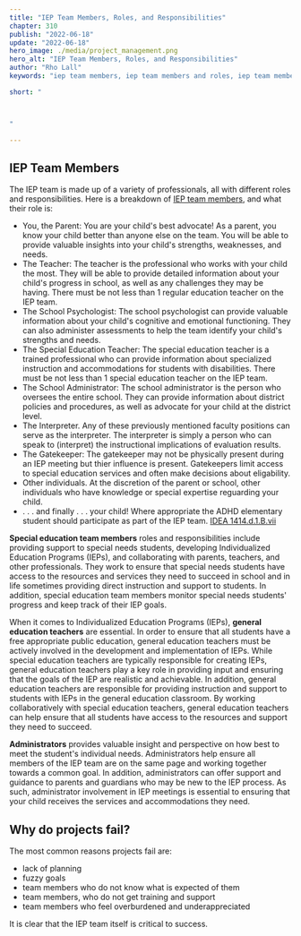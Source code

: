 ```yaml
---
title: "IEP Team Members, Roles, and Responsibilities"
chapter: 310
publish: "2022-06-18"
update: "2022-06-18"
hero_image: ./media/project_management.png 
hero_alt: "IEP Team Members, Roles, and Responsibilities"
author: "Rho Lall"
keywords: "iep team members, iep team members and roles, iep team members roles and responsibilities, accomodations for adhd, scrum in schools, accomodations for students with adhd, accommodations for adhd elementary students"

short: "



"

---
```


## IEP Team Members

The IEP team is made up of a variety of professionals, all with different roles and responsibilities. Here is a breakdown of [IEP team members](https://sites.ed.gov/idea/statute-chapter-33/subchapter-ii/1414/d/1/B), and what their role is:
- You, the Parent: You are your child's best advocate! As a parent, you know your child better than anyone else on the team. You will be able to provide valuable insights into your child's strengths, weaknesses, and needs.
- The Teacher: The teacher is the professional who works with your child the most. They will be able to provide detailed information about your child's progress in school, as well as any challenges they may be having. There must be not less than 1 regular education teacher on the IEP team.
- The School Psychologist: The school psychologist can provide valuable information about your child's cognitive and emotional functioning. They can also administer assessments to help the team identify your child's strengths and needs.
- The Special Education Teacher: The special education teacher is a trained professional who can provide information about specialized instruction and accommodations for students with disabilities. There must be not less than 1 special education teacher on the IEP team.
- The School Administrator: The school administrator is the person who oversees the entire school. They can provide information about district policies and procedures, as well as advocate for your child at the district level.
- The Interpreter. Any of these previously mentioned faculty positions can serve as the interpreter. The interpreter is simply a person who can speak to (interpret) the instructional implications of evaluation results. 
- The Gatekeeper: The gatekeeper may not be physically present during an IEP meeting but thier influence is present. Gatekeepers limit access to special education services and often make decisions about eligability.
- Other individuals. At the discretion of the parent or school, other individuals who have knowledge or special expertise reguarding your child.
-  . . . and finally . . . your child! Where appropriate the ADHD elementary student should participate as part of the IEP team. [IDEA 1414.d.1.B.vii](https://sites.ed.gov/idea/statute-chapter-33/subchapter-ii/1414/d/1/B)

**Special education team members** roles and responsibilities include providing support to special needs students, developing Individualized Education Programs (IEPs), and collaborating with parents, teachers, and other professionals. They work to ensure that special needs students have access to the resources and services they need to succeed in school and in life sometimes providing direct instruction and support to students. In addition, special education team members monitor special needs students' progress and keep track of their IEP goals.

When it comes to Individualized Education Programs (IEPs), **general education teachers** are essential. In order to ensure that all students have a free appropriate public education, general education teachers must be actively involved in the development and implementation of IEPs. While special education teachers are typically responsible for creating IEPs, general education teachers play a key role in providing input and ensuring that the goals of the IEP are realistic and achievable. In addition, general education teachers are responsible for providing instruction and support to students with IEPs in the general education classroom. By working collaboratively with special education teachers, general education teachers can help ensure that all students have access to the resources and support they need to succeed.

**Administrators** provides valuable insight and perspective on how best to meet the student's individual needs. Administrators help ensure all members of the IEP team are on the same page and working together towards a common goal. In addition, administrators can offer support and guidance to parents and guardians who may be new to the IEP process. As such, administrator involvement in IEP meetings is essential to ensuring that your child receives the services and accommodations they need.

## Why do projects fail?

The most common reasons projects fail are:
- lack of planning
- fuzzy goals
- team members who do not know what is expected of them
- team members, who do not get training and support
- team members who feel overburdened and underappreciated

It is clear that the IEP team itself is critical to success.